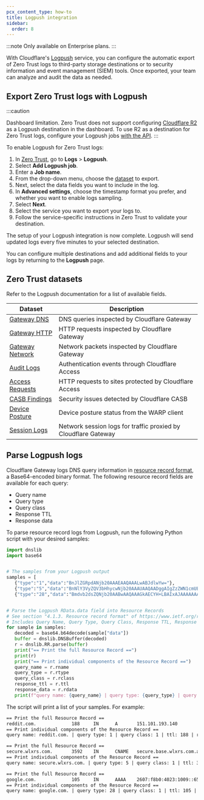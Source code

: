 ```yaml
---
pcx_content_type: how-to
title: Logpush integration
sidebar:
  order: 8
---
```


:::note
Only available on Enterprise plans.
:::

With Cloudflare's [Logpush](/logs/about/) service, you can configure the automatic export of Zero Trust logs to third-party storage destinations or to security information and event management (SIEM) tools. Once exported, your team can analyze and audit the data as needed.

## Export Zero Trust logs with Logpush

:::caution

Dashboard limitation. Zero Trust does not support configuring [Cloudflare R2](/logs/get-started/enable-destinations/r2/) as a Logpush destination in the dashboard. To use R2 as a destination for Zero Trust logs, configure your Logpush jobs [with the API](/logs/get-started/enable-destinations/r2/#manage-via-api).
:::

To enable Logpush for Zero Trust logs:

1. In [Zero Trust](https://one.dash.cloudflare.com/), go to **Logs** > **Logpush**.
2. Select **Add Logpush job**.
3. Enter a **Job name**.
4. From the drop-down menu, choose the [dataset](#zero-trust-datasets) to export.
5. Next, select the data fields you want to include in the log.
6. In **Advanced settings**, choose the timestamp format you prefer, and whether you want to enable logs sampling.
7. Select **Next**.
8. Select the service you want to export your logs to.
9. Follow the service-specific instructions in Zero Trust to validate your destination.

The setup of your Logpush integration is now complete. Logpush will send updated logs every five minutes to your selected destination.

You can configure multiple destinations and add additional fields to your logs by returning to the **Logpush** page.

## Zero Trust datasets

Refer to the Logpush documentation for a list of available fields.

| Dataset                                                                         | Description                                                    |
| ------------------------------------------------------------------------------- | -------------------------------------------------------------- |
| [Gateway DNS](/logs/reference/log-fields/account/gateway_dns/)                  | DNS queries inspected by Cloudflare Gateway                    |
| [Gateway HTTP](/logs/reference/log-fields/account/gateway_http/)                | HTTP requests inspected by Cloudflare Gateway                  |
| [Gateway Network](/logs/reference/log-fields/account/gateway_network/)          | Network packets inspected by Cloudflare Gateway                |
| [Audit Logs](/logs/reference/log-fields/account/audit_logs/)                    | Authentication events through Cloudflare Access                |
| [Access Requests](/logs/reference/log-fields/account/access_requests/)          | HTTP requests to sites protected by Cloudflare Access          |
| [CASB Findings](/logs/reference/log-fields/account/casb_findings/)              | Security issues detected by Cloudflare CASB                    |
| [Device Posture](/logs/reference/log-fields/account/device_posture_results/)    | Device posture status from the WARP client                     |
| [Session Logs](/logs/reference/log-fields/account/zero_trust_network_sessions/) | Network session logs for traffic proxied by Cloudflare Gateway |

## Parse Logpush logs

Cloudflare Gateway logs DNS query information in [resource record format](https://datatracker.ietf.org/doc/html/rfc1035#section-4.1.3), a Base64-encoded binary format. The following resource record fields are available for each query:

- Query name
- Query type
- Query class
- Response TTL
- Response data

To parse resource record logs from Logpush, run the following Python script with your desired samples:

```python
import dnslib
import base64


# The samples from your Logpush output
samples = [
   {"type":"1","data":"BnJlZGRpdANjb20AAAEAAQAAALwABJdlwYw="},
   {"type":"5","data":"BnNlY3VyZQV3bHhycwNjb20AAAUAAQAADggAIgZzZWN1cmUEYmFzZQV3bHhycwNjb20GYWthZG5zA25ldAA="},
   {"type":"28","data":"Bmdvb2dsZQNjb20AABwAAQAAAGkAECYH+LBAIxAJAAAAAAAAAGU="}]


# Parse the Logpush RData.data field into Resource Records
# See section "4.1.3. Resource record format" of https://www.ietf.org/rfc/rfc1035.txt
# Includes Query Name, Query Type, Query Class, Response TTL, Response Data
for sample in samples:
   decoded = base64.b64decode(sample["data"])
   buffer = dnslib.DNSBuffer(decoded)
   r = dnslib.RR.parse(buffer)
   print("== Print the full Resource Record ==")
   print(r)
   print("== Print individual components of the Resource Record ==")
   query_name = r.rname
   query_type = r.rtype
   query_class = r.rclass
   response_ttl = r.ttl
   response_data = r.rdata
   print(f"query name: {query_name} | query type: {query_type} | query class: {query_class} | ttl: {response_ttl} | rdata: {response_data}\n")
```

The script will print a list of your samples. For example:

```txt
== Print the full Resource Record ==
reddit.com.             188     IN      A       151.101.193.140
== Print individual components of the Resource Record ==
query name: reddit.com. | query type: 1 | query class: 1 | ttl: 188 | rdata: 151.101.193.140

== Print the full Resource Record ==
secure.wlxrs.com.       3592    IN      CNAME   secure.base.wlxrs.com.akadns.net.
== Print individual components of the Resource Record ==
query name: secure.wlxrs.com. | query type: 5 | query class: 1 | ttl: 3592 | rdata: secure.base.wlxrs.com.akadns.net.

== Print the full Resource Record ==
google.com.             105     IN      AAAA    2607:f8b0:4023:1009::65
== Print individual components of the Resource Record ==
query name: google.com. | query type: 28 | query class: 1 | ttl: 105 | rdata: 2607:f8b0:4023:1009::65
```
